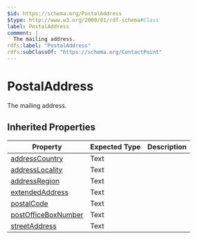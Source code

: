 ```yaml
---
$id: https://schema.org/PostalAddress
$type: http://www.w3.org/2000/01/rdf-schema#Class
label: PostalAddress
comment: |
  The mailing address.
rdfs:label: "PostalAddress"
rdfs:subClassOf: "https://schema.org/ContactPoint"
---
```


# PostalAddress

The mailing address.

## Inherited Properties

| Property | Expected Type | Description |
| --- | --- | --- |
| [addressCountry](https://schema.org/addressCountry) | Text |  |
| [addressLocality](https://schema.org/addressLocality) | Text |  |
| [addressRegion](https://schema.org/addressRegion) | Text |  |
| [extendedAddress](https://schema.org/extendedAddress) | Text |  |
| [postalCode](https://schema.org/postalCode) | Text |  |
| [postOfficeBoxNumber](https://schema.org/postOfficeBoxNumber) | Text |  |
| [streetAddress](https://schema.org/streetAddress) | Text |  |
